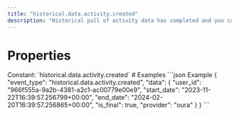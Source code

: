 ```yaml
---
title: "historical.data.activity.created"
description: "Historical pull of activity data has completed and you can now pull data for this resource."
---
```

# Properties
<ResponseField name="event_type" type="const string" required="true">
Constant: `historical.data.activity.created`
</ResponseField>
<ResponseField name="data" type="HistoricalDataCreated" required="true">
<Expandable title="HistoricalDataCreated" defaultOpen="true">
<ResponseField name="user_id" type="string" required="true">
</ResponseField>
<ResponseField name="start_date" type="string" required="true">
</ResponseField>
<ResponseField name="end_date" type="string" required="true">
</ResponseField>
<ResponseField name="is_final" type="boolean" required="true">
</ResponseField>
<ResponseField name="provider" type="string" required="true">
</ResponseField>
</Expandable>
</ResponseField>
# Examples
<CodeGroup>
```json Example
{
  "event_type": "historical.data.activity.created",
  "data": {
    "user_id": "966f555a-9a2b-4381-a2c1-ac00779e00e9",
    "start_date": "2023-11-22T16:39:57.256799+00:00",
    "end_date": "2024-02-20T16:39:57.256865+00:00",
    "is_final": true,
    "provider": "oura"
  }
}
```
</CodeGroup>
